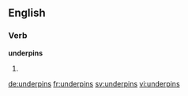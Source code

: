 ==English==

===Verb===
'''underpins'''

# {{third-person singular of|underpin}}

[[de:underpins]]
[[fr:underpins]]
[[sv:underpins]]
[[vi:underpins]]